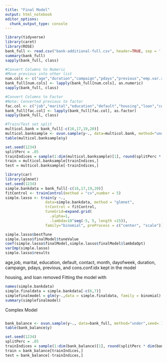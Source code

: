 ```yaml
---
title: "Final Model"
output: html_notebook
editor_options: 
  chunk_output_type: console
---
```


```r
library(tidyverse)
library(caret)
library(ROSE)
bank_full <- read.csv("bank-additional-full.csv", header=TRUE, sep = ';')
summary(bank_full)
sapply(bank_full, class)

#Convert Columns to Numeric
#Move previous into other list 
num.cols <- c("age","duration","campaign","pdays","previous","emp.var.rate","cons.price.idx","cons.conf.idx","euribor3m","nr.employed")
bank_full[num.cols] <- lapply(bank_full[num.cols], as.numeric)
sapply(bank_full, class)

#Convert Columns to Factor
#Note: Converted previous to factor
fac.col <- c("job","marital","education","default","housing","loan","contact","month","day_of_week", "poutcome","y","previous")
bank_full[fac.col] <- lapply(bank_full[fac.col], as.factor)
sapply(bank_full, class)
```

```r
#Train/Test set split
multicol.bank = bank_full[-c(16,17,19,20)]
multicol.banksample <- ovun.sample(y~., data=multicol.bank, method="under",seed= 1234)$data
table(multicol.banksample$y)

set.seed(1234)
splitPerc = .85
trainIndices = sample(1:dim(multicol.banksample)[1], round(splitPerc * dim(multicol.banksample)[1]))
train = multicol.banksample[trainIndices,]
test = multicol.banksample[-trainIndices,]
```

```r
library(car)
library(glmnet)
set.seed(1234)
simple.bankdata = bank_full[-c(16,17,19,20)]
fitControl <- trainControl(method = "cv",number = 5)
simple.lasso <- train(y ~.,
                  data=simple.bankdata, method = "glmnet", 
                  trControl = fitControl,
                  tuneGrid=expand.grid(
                    .alpha=1,
                    .lambda=10^seq(-5, 5, length =15)),
                  family="binomial", preProcess = c("center", "scale"))

simple.lasso$bestTune
simple.lasso$finalModel$tuneValue
coef(simple.lasso$finalModel,simple.lasso$finalModel$lambdaOpt)
varImp(simple.lasso)
simple.lasso$results
```
age,job, marital, education, default, contact, month, dayofweek, duration, campaign, pdays, previous, and cons.conf.idx kept in the model

housing, and loan removed
Fitting the model with
```r
names(simple.bankdata)
simple.finaldata = simple.bankdata[-c(6,7)]
simplefinalmodel = glm(y~.,data = simple.finaldata, family = binomial)
summary(simplefinalmodel)
```


Complex Model
```r

```


```r
bank_balance <- ovun.sample(y~., data=bank_full, method="under",seed= 1234)$data
table(bank_balance$y)

set.seed(1234)
splitPerc = .85
trainIndices = sample(1:dim(bank_balance)[1], round(splitPerc * dim(bank_balance)[1]))
train = bank_balance[trainIndices,]
test = bank_balance[-trainIndices,]
```




